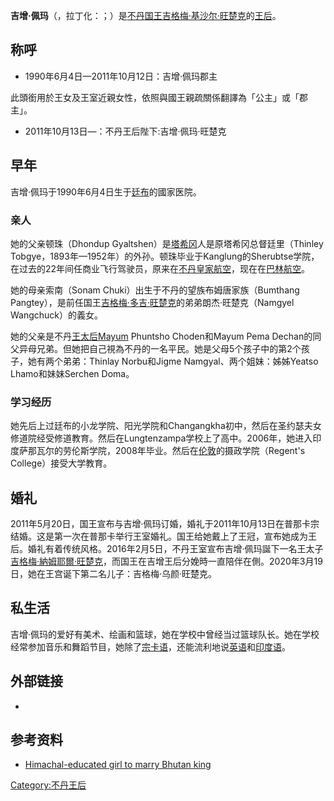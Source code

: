 {{About|不丹王后|第十四世达赖喇嘛之妹|吉尊白玛}}
{{Infobox royalty|royal|
|name        = 吉增·佩玛
| title           ={{BHU}}王后陛下<br>''HM'' The Queen of Bhutan
|image       = Jetsun Pema, Queen consort of Bhutan.jpg
|caption     = 2014年攝
|coronation  = 
|cor-type    = 
|full name   = 吉增·佩玛·旺楚克<br>Jetsun Pema Wangchuck
|spouse      = [[吉格梅·凯萨尔·纳姆耶尔·旺楚克|吉格梅·凯萨尔·纳姆耶尔·旺楚克]]
|issue       = [[吉格梅·納姆耶爾·旺楚克|吉格梅·納姆耶爾·旺楚克]]<br>吉格梅·乌颜·旺楚克
|house       = [[旺楚克王朝|旺楚克王朝]]
|father      = 顿珠
|mother      = 索南
|birth_date  = {{birth date and age|1990|6|4|df=y}}
|birth_place = {{BHU}}[[廷布|廷布]]國家醫院
|death_date  =
|death_place =
|religion    = [[密宗|密宗]]
|}}
{{Bhutan's royal family}}
'''吉增·佩玛'''（{{dz|d=རྗེ་བཙུན་པདྨ་|w=''rje btsun padma''}}，拉丁化：{{transl|宗喀语|''Jetsun Pema''}}；{{bd|1990年|6月4日|||catIdx=J吉}}）是[[不丹|不丹]][[国王|国王]][[吉格梅·基沙尔·旺楚克|吉格梅·基沙尔·旺楚克]]的[[王后|王后]]。

== 称呼 ==
* 1990年6月4日—2011年10月12日：吉增·佩玛郡主
此頭銜用於王女及王室近親女性，依照與國王親疏關係翻譯為「公主」或「郡主」。
* 2011年10月13日—：不丹王后陛下:吉增·佩玛·旺楚克

== 早年 ==
吉增·佩玛于1990年6月4日生于[[廷布|廷布]]的國家医院。

=== 亲人 ===
她的父亲顿珠（Dhondup Gyaltshen）是[[塔希冈|塔希冈]]人是原塔希冈总督廷里（Thinley Tobgye，1893年—1952年）的外孙。顿珠毕业于Kanglung的Sherubtse学院，在过去的22年间任商业飞行驾驶员，原来在[[不丹皇家航空|不丹皇家航空]]，现在在[[巴林航空|巴林航空]]。

她的母亲索南（Sonam Chuki）出生于不丹的望族布姆唐家族（Bumthang Pangtey），是前任国王[[吉格梅·多吉·旺楚克|吉格梅·多吉·旺楚克]]的弟弟朗杰·旺楚克（Namgyel Wangchuck）的義女。

她的父亲是不丹[[王太后|王太后]]Mayum Phuntsho Choden和Mayum Pema Dechan的同父异母兄弟。但她把自己視為不丹的一名平民。她是父母5个孩子中的第2个孩子，她有两个弟弟：Thinlay Norbu和Jigme Namgyal、两个姐妹：姊姊Yeatso Lhamo和妹妹Serchen Doma。

=== 学习经历 ===
她先后上过廷布的小龙学院、阳光学院和Changangkha初中，然后在圣约瑟夫女修道院经受修道教育。然后在Lungtenzampa学校上了高中。2006年，她进入印度萨那瓦尔的劳伦斯学院，2008年毕业。然后在[[伦敦|伦敦]]的摄政学院（Regent's College）接受大学教育。

== 婚礼 ==
{{Main|吉格梅·凯萨尔·纳姆耶尔·旺楚克和吉增·佩玛的婚礼}}

2011年5月20日，国王宣布与吉增·佩玛订婚，婚礼于2011年10月13日在普那卡宗结婚。这是第一次在普那卡举行王室婚礼。国王给她戴上了王冠，宣布她成为王后。婚礼有着传统风格。2016年2月5日，不丹王室宣布吉增·佩玛誕下一名王太子[[吉格梅·納姆耶爾·旺楚克|吉格梅·納姆耶爾·旺楚克]]，而国王在吉增王后分娩時一直陪伴在側。2020年3月19日，她在王宫诞下第二名儿子：吉格梅·乌颜·旺楚克。

== 私生活 ==
吉增·佩玛的爱好有美术、绘画和篮球，她在学校中曾经当过篮球队长。她在学校经常参加音乐和舞蹈节目，她除了[[宗卡语|宗卡语]]，还能流利地说[[英语|英语]]和[[印度语|印度语]]。

== 外部链接 ==
* {{Instagram|queenjetsunpema}}

==参考资料==
* [https://web.archive.org/web/20120615165139/http://news.in.msn.com/national/article.aspx?cp-documentid=5171320 Himachal-educated girl to marry Bhutan king]

{{s-start}}
{{s-hou|[[旺楚克王朝|旺楚克王朝]]|1990年|6月4日||}}
{{s-roy|}}
{{s-bef|before=Tshering Yangdon}}
{{s-ttl|title=[[不丹|不丹]][[王后|王后]]|years=2011年—}}
{{s-inc}}
{{s-end}}
{{Current consorts of sovereigns}}

{{DEFAULTSORT: Pema, Jetsun}}
[[Category:不丹王后|Category:不丹王后]]
